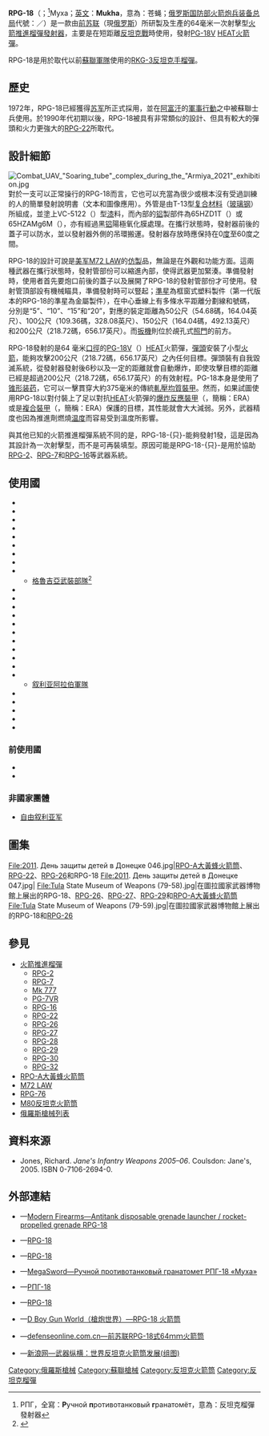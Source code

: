 {{noteTA
|G1=軍事
|G2=長度單位
|G3=Firearms
}}
{{Infobox Weapon
|name= RPG-18<br />{{Lang|ru|РПГ-18 “Муха”}}
|image= File:RPG-18 weapon.JPG
|image_size= 300px
|caption= RPG-18發射器和PG-18火箭彈
|origin= <div class="NavFrame collapsed" style="color: black; background-color: #FFFFFF; margin: 0 auto; padding: 0 10px; text-align: left;"><div class="NavHead" style="background-color: #FFFFFF; margin: 0 auto; padding: 0 10px; font-weight:normal;"></div><div class="NavContent" style="background-color: #FFFFFF; margin: 0 auto; padding: 0 10px;">
* {{flagcountry|Soviet Union}}
* {{flagcountry|Russia}}
</div>
</div>
|type= [[火箭推進榴彈|火箭推進榴彈]][[榴彈發射器|發射器]]
<!-- Type selection -->
|is_ranged= yes
|is_bladed=
|is_explosive= 
|is_artillery= yes
|is_vehicle= 
|is_missile= 
|is_UK= 
<!-- Service history -->
|service= 1972年—1990年代初期
|used_by= [[蘇聯武裝力量|蘇聯軍隊]]
|wars= <div class="NavFrame collapsed" style="color: black; background-color: #FFFFFF; margin: 0 auto; padding: 0 10px; text-align: left;"><div class="NavHead" style="background-color: #FFFFFF; margin: 0 auto; padding: 0 10px; font-weight:normal;"></div><div class="NavContent" style="background-color: #FFFFFF; margin: 0 auto; padding: 0 10px;">
* [[苏联－阿富汗战争|1979年苏联－阿富汗战争]]
* [[南斯拉夫內戰|南斯拉夫內戰]]
* [[敘利亞內戰|2011年敘利亞內戰]]
* [[頓巴斯戰爭|頓巴斯戰爭]]
</div>
</div>
<!-- Production history -->
|designer= 
|design_date= 1972年
|manufacturer= 
|unit_cost= 
|production_date= 1972—1993年
|number= 
|variants= 
<!-- General specifications -->
|spec_label= 
|weight= <div class="NavFrame collapsed" style="color: black; background-color: #FFFFFF; margin: 0 auto; padding: 0 10px; text-align: left;"><div class="NavHead" style="background-color: #FFFFFF; margin: 0 auto; padding: 0 10px; font-weight:normal;"></div><div class="NavContent" style="background-color: #FFFFFF; margin: 0 auto; padding: 0 10px;">
* 發射器：1.4[[千克|千克]]（3.09[[磅|磅]]）
* 上彈：2.6千克（5.73磅）
</div>
</div>
|length= <div class="NavFrame collapsed" style="color: black; background-color: #FFFFFF; margin: 0 auto; padding: 0 10px; text-align: left;"><div class="NavHead" style="background-color: #FFFFFF; margin: 0 auto; padding: 0 10px; font-weight:normal;"></div><div class="NavContent" style="background-color: #FFFFFF; margin: 0 auto; padding: 0 10px;">
* 發射狀態：1,050[[毫米|毫米]]（41.34[[英寸|英寸]]）
* 攜行狀態：705毫米（27.76英吋）
</div>
</div>
|part_length= 
|width= 
|height= 
|diameter= 
|crew= 1人
<!-- Ranged weapon specifications --> 
|cartridge= [[PG-18V|PG-18V]] [[高爆反坦克彈|HEAT]]火箭彈
|caliber= 64毫米（2.52英吋）
|barrels= 
|action= 利用VP-18撞擊啟動引信：<div class="NavFrame collapsed" style="color: black; background-color: #FFFFFF; margin: 0 auto; padding: 0 10px; text-align: left;"><div class="NavHead" style="background-color: #FFFFFF; margin: 0 auto; padding: 0 10px; font-weight:normal;"></div><div class="NavContent" style="background-color: #FFFFFF; margin: 0 auto; padding: 0 10px;">
* [[軋壓均質裝甲|軋壓均質裝甲]]：375毫米
* [[磚|磚]]：1,000毫米
* [[混凝土|混凝土]]：500毫米
</div>
</div>
|mode= {{Link-en|單發|Single-shot}}
|rate= 
|velocity= 115[[米每秒|米／秒]]（377.3[[英尺每秒|英尺／秒]]）
|range= <div class="NavFrame collapsed" style="color: black; background-color: #FFFFFF; margin: 0 auto; padding: 0 10px; text-align: left;"><div class="NavHead" style="background-color: #FFFFFF; margin: 0 auto; padding: 0 10px; font-weight:normal;"></div><div class="NavContent" style="background-color: #FFFFFF; margin: 0 auto; padding: 0 10px;">
* 視線目標：200[[米_(单位)|公尺]]（218.72[[码|码]]，656.17[[英尺|英尺]]）
* 有效貫穿射程：135公尺（147.64碼，442.91英尺）
</div>
</div>
|max_range= 300公尺（328.08碼，984.25英尺）
|feed= 用完即棄
|sights= [[機械瞄具|機械瞄具]]：金屬[[照門|照門]]及[[照準器|準星]]
<!-- 火炮規格 -->
|breech= 
|recoil= 
|carriage= 单兵携带或发射
|elevation= 
|traverse= 
<!-- 刃器規格 --> 
|blade_type= 
|hilt_type= 
|sheath_type= 
|head_type= 
|haft_type= 
<!-- 爆炸物內填炸藥規格 --> 
|filling= 
|filling_weight= 
|detonation= 
|yield= 
<!-- 車輛/飛彈 規格 -->
|armour= 
|primary_armament= 
|secondary_arament= 
|engine= 
|engine_power= 
|transmission= 
|payload_capacity= 
|fuel_capacity= 
|pw_ratio= 
|suspension= 
|clearance= 
|vehicle_range= 
|speed= 
|guidance= 
|steering= 
<!-- missiles only -->
|wingspan= 
|propellant= 
|ceiling= 
|altitude= 
|depth= 
|boost= 
|accuracy= 
|launch_platform= 
|transport= 
}}

'''RPG-18'''（{{Lang-ru|'''РПГ-18 “Муха”'''}}；<ref>РПГ，全寫：'''Р'''учной '''п'''ротивотанковый '''г'''ранатомёт，意為：反坦克榴彈發射器</ref>Муха；[[英语|英文]]：'''Mukha'''，意為：苍蝇；[[俄罗斯国防部火箭炮兵装备总局|俄罗斯国防部火箭炮兵装备总局]]代號：{{Lang|en|'''6G12'''}}／{{Lang|ru|'''6Г12'''}}）是一款由[[苏联|前苏联]]（現[[俄罗斯|俄罗斯]]）所研製及生產的64毫米一次射擊型[[火箭推進榴彈|火箭推進榴彈]][[榴彈發射器|發射器]]，主要是在短距離[[反坦克戰|反坦克戰]]時使用，發射[[PG-18V|PG-18V]] [[高爆反坦克彈|HEAT]][[火箭彈|火箭彈]]。

RPG-18是用於取代以前[[蘇聯武裝力量|蘇聯軍隊]]使用的[[RKG-3反坦克手榴彈|RKG-3反坦克手榴彈]]。

== 歷史 ==
1972年，RPG-18已經獲得[[苏军|苏军]]所正式採用，並在[[阿富汗|阿富汗]]的[[苏联－阿富汗战争|軍事行動]]之中被蘇聯士兵使用。於1990年代初期以後，RPG-18被具有非常類似的設計、但具有較大的彈頭和火力更強大的[[RPG-22|RPG-22]]所取代。

== 設計細節 ==
[[File:Combat_UAV_"Soaring_tube"_complex_during_the_"Armiya_2021"_exhibition.jpg|thumb]]
對於一支可以正常操行的RPG-18而言，它也可以充當為很少或根本沒有受過訓練的人的簡單發射說明書（文本和圖像應用）。外管是由T-13型[[复合材料|复合材料]]（[[玻璃钢|玻璃钢]]）所組成，並塗上VC-5122（{{Lang-ru|ЭП-5122}}）型[[漆|漆]]料，而內部的[[铝|铝]]製部件為65HZD1T（{{Lang-ru|65ХЗД1Т}}）或65HZAMg6M（{{Lang-ru|65ХЗАМг6М}}），亦有經過黑[[铝|铝]]陽極氧化膜處理。在攜行狀態時，發射器前後的蓋子可以防水，並以發射器外側的吊環搬運。發射器存放時應保持在0[[摄氏温标|度]]至60度之間。

RPG-18的設計可說是[[美军|美军]][[M72輕型反裝甲武器|M72 LAW]]的[[仿製|仿製]]品，無論是在外觀和功能方面。這兩種武器在攜行狀態時，發射管部份可以縮進內部，使得武器更加緊湊。準備發射時，使用者首先要炮口前後的蓋子以及展開了RPG-18的發射管部份才可使用。發射管頂部設有機械瞄具，準備發射時可以豎起；[[照準器|準星]]為框窗式塑料製件（第一代版本的RPG-18的準星為金屬製件），在中心垂線上有多條水平距離分劃線和號碼，分別是“5”、“10”、“15”和“20”，對應的裝定距離為50公尺（54.68碼，164.04英尺）、100公尺（109.36碼，328.08英尺）、150公尺（164.04碼，492.13英尺）和200公尺（218.72碼，656.17英尺）。而[[扳機|扳機]]則位於覘孔式[[照門|照門]]的前方。

RPG-18發射的是64 毫米[[口徑|口徑]]的[[PG-18V|PG-18V]]（{{Lang-ru|ПГ-18}}）[[高爆反坦克彈|HEAT]]火箭彈，[[彈頭|彈頭]]安裝了小型[[火箭|火箭]]，能夠攻擊200公尺（218.72碼，656.17英尺）之內任何目標。彈頭裝有自我毀滅系統，從發射器發射後6秒以及一定的距離就會自動爆炸，即使攻擊目標的距離已經是超過200公尺（218.72碼，656.17英尺）的有效射程。PG-18本身是使用了[[锥形装药|锥形装药]]，它可以一擊貫穿大約375毫米的傳統[[軋壓均質裝甲|軋壓均質裝甲]]。然而，如果試圖使用RPG-18以對付裝上了足以對抗[[高爆反坦克彈|HEAT]]火箭彈的[[装甲#反應裝甲|爆炸反應裝甲]]（{{Lang-en|Explosive Reactive Armour}}，簡稱：ERA）或是[[装甲#複合裝甲|複合裝甲]]（{{Lang-en|Explosive Reactive Armour}}，簡稱：ERA）保護的目標，其性能就會大大減弱。另外，武器精度也因為推進劑燃燒[[温度|温度]]而容易受到溫度所影響。

與其他已知的火箭推進榴彈系統不同的是，RPG-18-{只}-能夠發射1發，這是因為其設計為一次射擊型，而不是可再裝填型。原因可能是RPG-18-{只}-是用於協助[[RPG-2|RPG-2]]、[[RPG-7|RPG-7]]和[[RPG-16|RPG-16]]等武器系統。

== 使用國 ==
* {{flagcountry|Abkhazia}}
* {{flagcountry|Afghanistan}}
* {{flagcountry|Armenia}}
* {{flagcountry|Azerbaijan}}
* {{flagcountry|Belarus}}
* {{flagcountry|Cambodia}}
* {{flagcountry|Donetsk People's Republic}}
* {{flagcountry|Estonia}}
* {{flagcountry|Georgia}}
** [[格魯吉亞軍|格魯吉亞武裝部隊]]<ref>{{cite web |url=http://geo-army.ge/index.php?option=com_content&view=article&id=9&Itemid=9&lang=en |title=Georgian Army |publisher=Georgian Army |accessdate=2007-06-25 |deadurl=yes |archiveurl=https://web.archive.org/web/20120309192408/http://geo-army.ge/index.php?option=com_content&view=article&id=9&Itemid=9&lang=en |archivedate=2012-03-09 }}</ref>
* {{flagcountry|Greece}}
* {{flagcountry|Kazakhstan}}
* {{flagcountry|Kyrgyzstan}}
* {{flagcountry|Latvia}}
* {{flagcountry|Libya}}
* {{flagcountry|Lithuania}}
* {{flagcountry|Moldova}}
* {{flagcountry|Panama}}
* {{flagcountry|Russia}}
* {{flagcountry|South Ossetia}}
* {{flagcountry|Syria}}
** [[叙利亚武装力量|叙利亚阿拉伯軍隊]]
* {{flagcountry|Tajikistan}}
* {{flagcountry|Transnistria}}
* {{flagcountry|Turkmenistan}}
* {{flagcountry|Ukraine}}
* {{flagcountry|Uzbekistan}}

=== 前使用國 ===
* {{flagcountry|Soviet Union}}
* {{flagcountry|East Germany}}

===非國家團體===
* [[自由叙利亚军|自由叙利亚军]]

== 圖集 ==
<gallery widths="200px" heights="200px" perrow="4">
File:2011. День защиты детей в Донецке 046.jpg|[[RPO-A大黃蜂火箭筒|RPO-A大黃蜂火箭筒]]、[[RPG-22|RPG-22]]、[[RPG-26|RPG-26]]和RPG-18
File:2011. День защиты детей в Донецке 047.jpg|
File:Tula State Museum of Weapons (79-58).jpg|在圖拉國家武器博物館上展出的RPG-18、[[RPG-26|RPG-26]]、[[RPG-27|RPG-27]]、[[RPG-29|RPG-29]]和[[RPO-A大黃蜂火箭筒|RPO-A大黃蜂火箭筒]]
File:Tula State Museum of Weapons (79-59).jpg|在圖拉國家武器博物館上展出的RPG-18和[[RPG-26|RPG-26]]
</gallery>

== 參見 ==
* [[火箭推進榴彈|火箭推進榴彈]]
** [[RPG-2|RPG-2]]
** [[RPG-7|RPG-7]]
** [[Mk_777|Mk 777]]
** [[PG-7VR|PG-7VR]]
** [[RPG-16|RPG-16]]
** [[RPG-22|RPG-22]]
** [[RPG-26|RPG-26]]
** [[RPG-27|RPG-27]]
** [[RPG-28|RPG-28]]
** [[RPG-29|RPG-29]]
** [[RPG-30|RPG-30]]
** [[RPG-32|RPG-32]]
* [[RPO-A大黃蜂火箭筒|RPO-A大黃蜂火箭筒]]
* [[M72輕型反裝甲武器|M72 LAW]]
* [[RPG-76|RPG-76]]
* [[M80反坦克火箭筒|M80反坦克火箭筒]]
* [[俄羅斯槍械列表|俄羅斯槍械列表]]

== 資料來源 ==
<div class="references-small">
<references />
* Jones, Richard. ''Jane's Infantry Weapons 2005–06''. Coulsdon: Jane's, 2005.  ISBN 0-7106-2694-0.
</div>

== 外部連結 ==
{{commonscat|RPG-18}}
* {{en icon}}—[http://world.guns.ru/grenade/rus/rpg-18-e.html Modern Firearms—Antitank disposable grenade launcher / rocket-propelled grenade RPG-18]{{Wayback|url=http://world.guns.ru/grenade/rus/rpg-18-e.html |date=20101208031529 }}
* {{lt icon}}—[https://web.archive.org/web/20091007140720/http://www.is.lt/atas-buves/Granatsvaidziai/rpg-18.html.htm RPG-18]
* {{ru icon}}—[http://www.weaponplace.ru/muha.php RPG-18]{{Wayback|url=http://www.weaponplace.ru/muha.php |date=20100217141856 }}
* {{ru icon}}—[http://www.megasword.ru/index.php?pg=615 MegaSword—Ручной противотанковый гранатомет РПГ-18 «Муха» ]{{Wayback|url=http://www.megasword.ru/index.php?pg=615 |date=20111020102251 }}
* {{ru icon}}—[https://web.archive.org/web/20100430135902/http://diversant.h1.ru/guns/granatomet/rpg18.html РПГ-18]
* {{ru icon}}—[http://www.weaponplace.ru/muha.php RPG-18]{{Wayback|url=http://www.weaponplace.ru/muha.php |date=20100217141856 }}
* {{zh-hans icon}}—[http://pewpewpew.work/russain/rl/rpg18/rpg18.htm D Boy Gun World（槍炮世界）—RPG-18 火箭筒]{{Wayback|url=http://pewpewpew.work/russain/rl/rpg18/rpg18.htm |date=20181118033553 }}
* {{zh-hans icon}}—[https://web.archive.org/web/20030916024652/http://www.defenseonline.com.cn/weapon/qwq/hjt/hjt00040.htm defenseonline.com.cn—前苏联RPG-18式64ｍｍ火箭筒]
* {{zh-hans icon}}—[http://jczs.news.sina.com.cn/p/2006-05-31/0930374048.html 新浪网—武器纵横：世界反坦克火箭筒发展(组图)]{{Wayback|url=http://jczs.news.sina.com.cn/p/2006-05-31/0930374048.html |date=20150402093156 }}

{{蘇聯及俄羅斯RPG系列}}
{{蘇聯及俄羅斯在二戰後研製的輕兵器}}
{{現代俄羅斯軍隊單兵武器及彈藥}}
{{現代烏克蘭軍隊武器及彈藥}}

[[Category:俄羅斯槍械|Category:俄羅斯槍械]]
[[Category:蘇聯槍械|Category:蘇聯槍械]]
[[Category:反坦克火箭筒|Category:反坦克火箭筒]]
[[Category:反坦克榴彈|Category:反坦克榴彈]]